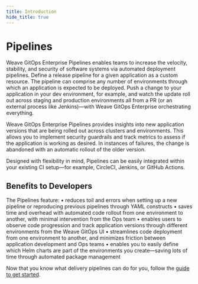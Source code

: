 ```yaml
---
title: Introduction
hide_title: true
---
```



# Pipelines <TierLabel tiers="Enterprise" />

<AlphaWarning/>

Weave GitOps Enterprise Pipelines enables teams to increase the velocity, stability, and security of software systems via automated deployment pipelines. Define a release pipeline for a given application as a custom resource. The pipeline can comprise any number of environments through which an application is expected to be deployed. Push a change to your application in your dev environment, for example, and watch the update roll out across staging and production environments all from a PR (or an external process like Jenkins)—with Weave GitOps Enterprise orchestrating everything.

Weave GitOps Enterprise Pipelines provides insights into new application versions that are being rolled out across clusters and environments. This allows you to implement security guardrails and track metrics to assess if the application is working as desired. In instances of failures, the change is abandoned with an automatic rollout of the older version.

Designed with flexibility in mind, Pipelines can be easily integrated within your existing CI setup—for example, CircleCI, Jenkins, or GitHub Actions.

## Benefits to Developers

The Pipelines feature:
	•	reduces toil and errors when setting up a new pipeline or reproducing previous pipelines through YAML constructs
	•	saves time and overhead with automated code rollout from one environment to another, with minimal intervention from the Ops team
	•	enables users to observe code progression and track application versions through different environments from the Weave GitOps UI
	•	streamlines code deployment from one environment to another, and minimizes friction between application development and Ops teams
	•	enables you to easily define which Helm charts are part of the environments you create—saving lots of time through automated package management

Now that you know what delivery pipelines can do for you, follow the [guide to get started](../pipelines-getting-started).
